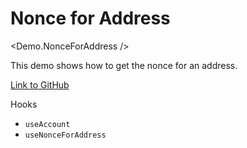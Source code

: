 
# Nonce for Address

<Demo.NonceForAddress />

This demo shows how to get the nonce for an address.

[Link to GitHub](https://github.com/apibara/starknet-react/blob/main/docs/components/demo/nonce-for-address.tsx)

Hooks
- `useAccount`
- `useNonceForAddress`
